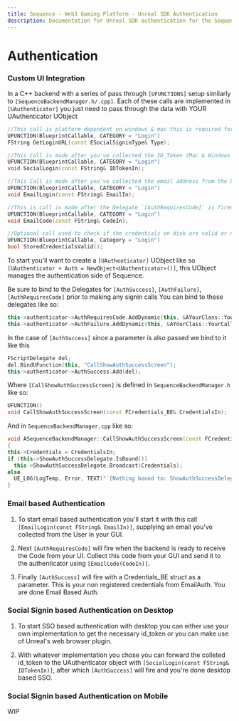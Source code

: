 ```yaml
---
title: Sequence - Web3 Gaming Platform - Unreal SDK Authentication
description: Documentation for Unreal SDK authentication for the Sequence infrastructure stack for web3 gaming.
---
```


# Authentication

### Custom UI Integration

In a C++ backend with a series of pass through `[UFUNCTIONS]` setup similarly to `[SequenceBackendManager.h/.cpp]`. Each of these calls are implemented in `[UAuthenticator]` you just need to pass through the data with YOUR UAuthenticator UObject

```cpp
//This call is platform dependent on windows & mac this is required for SSO WIP
UFUNCTION(BlueprintCallable, CATEGORY = "Login")
FString GetLoginURL(const ESocialSigninType& Type); 

//This Call is made after you've collected the ID_Token (Mac & Windows only) WIP
UFUNCTION(BlueprintCallable, CATEGORY = "Login")
void SocialLogin(const FString& IDTokenIn);

//This Call is made after you've collected the email address from the Users in the UI
UFUNCTION(BlueprintCallable, CATEGORY = "Login")
void EmailLogin(const FString& EmailIn);

//This is call is made after the Delegate `[AuthRequiresCode]` is fired
UFUNCTION(BlueprintCallable, CATEGORY = "Login")
void EmailCode(const FString& CodeIn);

//Optional call used to check if the credentials on disk are valid or not//
UFUNCTION(BlueprintCallable, Category = "Login")
bool StoredCredentialsValid();
```


To start you'll want to create a `[UAuthenticator]` UObject like so `[UAuthenticator + Auth = NewObject<UAuthenticator>()]`, this UObject manages the authentication side of Sequence.

Be sure to bind to the Delegates for `[AuthSuccess]`, `[AuthFailure]`, `[AuthRequiresCode]` prior to making any signin calls You can bind to these delegates like so:

```cpp
this->authenticator->AuthRequiresCode.AddDynamic(this, &AYourClass::YourCallReadyToReceiveCode);
this->authenticator->AuthFailure.AddDynamic(this, &AYourClass::YourCallShowAuthFailureScreen);
```

In the case of `[AuthSuccess]` since a parameter is also passed we bind to it like this

```cpp
FScriptDelegate del;
del.BindUFunction(this, "CallShowAuthSuccessScreen");
this->authenticator->AuthSuccess.Add(del);
```

Where `[CallShowAuthSuccessScreen]` is defined in `SequenceBackendManager.h` like so:

```cpp
UFUNCTION()
void CallShowAuthSuccessScreen(const FCredentials_BE& CredentialsIn);
```

And in `SequenceBackendManager.cpp` like so:

```cpp
void ASequenceBackendManager::CallShowAuthSuccessScreen(const FCredentials_BE& CredentialsIn) 
{
this->Credentials = CredentialsIn;
if (this->ShowAuthSuccessDelegate.IsBound())
  this->ShowAuthSuccessDelegate.Broadcast(Credentials);
else
  UE_LOG(LogTemp, Error, TEXT("`[Nothing bound to: ShowAuthSuccessDelegate]`"));
}
```

### Email based Authentication

1) To start email based authentication you'll start it with this call `[EmailLogin(const FString& EmailIn)]`, supplying an email you've collected from the User in your GUI.

2) Next `[AuthRequiresCode]` will fire when the backend is ready to receive the Code from your UI. Collect this code from your GUI and send it to the authenticator using `[EmailCode(CodeIn)]`.

3) Finally `[AuthSuccess]` will fire with a Credentials_BE struct as a parameter. This is your non registered credentials from EmailAuth. You are done Email Based Auth.

### Social Signin based Authentication on Desktop

1) To start SSO based authentication with desktop you can either use your own implementation to get the necessary id_token or you can make use of Unreal's web browser plugin.

2) With whatever implementation you chose you can forward the colleted id_token to the UAuthenticator object with `[SocialLogin(const FString& IDTokenIn)]`, after which `[AuthSuccess]` will fire and you're done desktop based SSO.

### Social Signin based Authentication on Mobile

WIP
